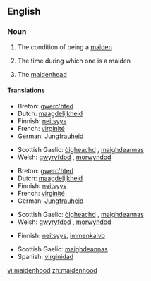==English==

===Noun===
{{en-noun|s|-}}

#{{uncountable}} The condition of being a [[maiden]]
#{{uncountable}} The time during which one is a maiden
#{{countable}} The [[maidenhead]]

====Translations====
{{trans-top|condition of being maiden}}
*Breton: [[gwerc'hted]]
*Dutch: [[maagdelijkheid]]
*Finnish: [[neitsyys]]
*French: [[virginité]]
*German: [[Jungfrauheid]]
{{trans-mid}}
*Scottish Gaelic: [[òigheachd]] {{f}}, [[maighdeannas]] {{m}}
*Welsh: [[gwyryfdod]] {{m}}, [[morwyndod]] {{m}}
{{trans-bottom}}

{{trans-top|time during which one is maiden}}
*Breton: [[gwerc'hted]]
*Dutch: [[maagdelijkheid]]
*Finnish: [[neitsyys]]
*French: [[virginité]]
*German: [[Jungfrauheid]]
{{trans-mid}}
*Scottish Gaelic: [[òigheachd]] {{f}}, [[maighdeannas]] {{m}}
*Welsh: [[gwyryfdod]] {{m}}, [[morwyndod]] {{m}}
{{trans-bottom}}

{{trans-top|maidenhead}}
*Finnish: [[neitsyys]], [[immenkalvo]]
{{trans-mid}}
*Scottish Gaelic: [[maighdeannas]] {{m}}
*Spanish: [[virginidad]]
{{trans-bottom}}

[[vi:maidenhood]]
[[zh:maidenhood]]